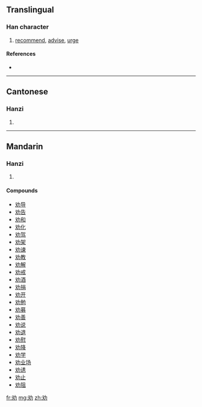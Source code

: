 {{also|勸}}
==Translingual==

===Han character===
{{Han char|rn=19|rad=力|as=02|sn=4|four=|canj=水大尸 (EKS)}}

# [[recommend]], [[advise]], [[urge]]

====References====
* {{Han ref|kx=0146.101|dkj=02293|hdz=10365.070|uh=529D|ud=21149}}

----

==Cantonese==

===Hanzi===
{{yue-hanzi|jyut=|y=hyun3|tra=勸}}

# {{defn|Cantonese}}

----

==Mandarin==

===Hanzi===
{{cmn-hanzi|tra=勸|pin=[[quàn]] ([[quan4]])|wg=ch'üan<sup>4</sup>}}

# {{defn|Mandarin}}

====Compounds====
* [[劝导]]
* [[劝告]]
* [[劝和]]
* [[劝化]]
* [[劝驾]]
* [[劝架]]
* [[劝谏]]
* [[劝教]]
* [[劝解]]
* [[劝戒]]
* [[劝酒]]
* [[劝捐]]
* [[劝开]]
* [[劝勉]]
* [[劝募]]
* [[劝善]]
* [[劝说]]
* [[劝退]]
* [[劝慰]]
* [[劝降]]
* [[劝学]]
* [[劝业场]]
* [[劝诱]]
* [[劝止]]
* [[劝阻]]

[[fr:劝]]
[[mg:劝]]
[[zh:劝]]